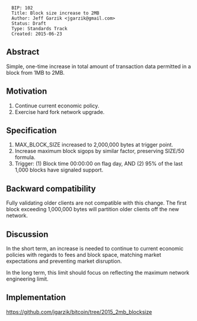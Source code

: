 <pre>
  BIP: 102
  Title: Block size increase to 2MB
  Author: Jeff Garzik <jgarzik@gmail.com>
  Status: Draft
  Type: Standards Track
  Created: 2015-06-23
</pre>

==Abstract==

Simple, one-time increase in total amount of transaction data permitted in a block from 1MB to 2MB.

==Motivation==

# Continue current economic policy.
# Exercise hard fork network upgrade.

==Specification==

# MAX_BLOCK_SIZE increased to 2,000,000 bytes at trigger point.
# Increase maximum block sigops by similar factor, preserving SIZE/50 formula.
# Trigger:  (1) Block time 00:00:00 on flag day, AND (2) 95% of the last 1,000 blocks have signaled support.

==Backward compatibility==

Fully validating older clients are not compatible with this change.
The first block exceeding 1,000,000 bytes will partition older clients
off the new network.

==Discussion==

In the short term, an increase is needed to continue to current
economic policies with regards to fees and block space, matching
market expectations and preventing market disruption.

In the long term, this limit should focus on reflecting the maximum
network engineering limit.

==Implementation==

https://github.com/jgarzik/bitcoin/tree/2015_2mb_blocksize

